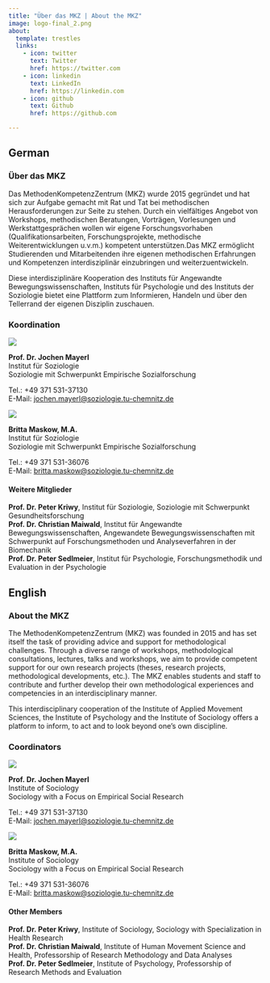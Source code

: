 ```yaml
---
title: "Über das MKZ | About the MKZ"
image: logo-final_2.png
about:
  template: trestles
  links:
    - icon: twitter
      text: Twitter
      href: https://twitter.com
    - icon: linkedin
      text: LinkedIn
      href: https://linkedin.com
    - icon: github
      text: Github
      href: https://github.com

---
```


::: {.panel-tabset group="language"}

## German 

### Über das MKZ

Das MethodenKompetenzZentrum (MKZ) wurde 2015 gegründet und hat sich zur Aufgabe gemacht mit Rat und Tat bei methodischen Herausforderungen zur Seite zu stehen. Durch ein vielfältiges Angebot von Workshops, methodischen Beratungen, Vorträgen, Vorlesungen und Werkstattgesprächen wollen wir eigene Forschungsvorhaben (Qualifikationsarbeiten, Forschungsprojekte, methodische Weiterentwicklungen u.v.m.) kompetent unterstützen.Das MKZ ermöglicht Studierenden und Mitarbeitenden ihre eigenen methodischen Erfahrungen und Kompetenzen interdisziplinär einzubringen und weiterzuentwickeln.

Diese interdisziplinäre Kooperation des Instituts für Angewandte Bewegungswissenschaften, Instituts für Psychologie und des Instituts der Soziologie bietet eine Plattform zum Informieren, Handeln und über den Tellerrand der eigenen Disziplin zuschauen.

### Koordination 

::: {.grid}

::: {.g-col-4}
![](mjoc.jpg)
:::

::: {.g-col-8}
**Prof. Dr. Jochen Mayerl** <br>
Institut für Soziologie <br>
Soziologie mit Schwerpunkt Empirische Sozialforschung 

Tel.: +49 371 531-37130 <br>
E-Mail: [jochen.mayerl@soziologie.tu-chemnitz.de](jochen.mayerl@soziologie.tu-chemnitz.de)
:::

:::

::: {.grid}

::: {.g-col-4}
![](bmas.jpg)
:::

::: {.g-col-8}
**Britta Maskow, M.A.** <br>
Institut für Soziologie <br>
Soziologie mit Schwerpunkt Empirische Sozialforschung 

Tel.: +49 371 531-36076 <br>
E-Mail: [britta.maskow@soziologie.tu-chemnitz.de](britta.maskow@soziologie.tu-chemnitz.de)
:::

:::

#### Weitere Mitglieder

**Prof. Dr. Peter Kriwy**, Institut für Soziologie, Soziologie mit Schwerpunkt Gesundheitsforschung <br>
**Prof. Dr. Christian Maiwald**, Institut für Angewandte Bewegungswissenschaften, Angewandete Bewegungswissenschaften mit Schwerpunkt auf Forschungsmethoden und Analyseverfahren in der Biomechanik <br>
**Prof. Dr. Peter Sedlmeier**, Institut für Psychologie, Forschungsmethodik und Evaluation in der Psychologie 

## English 

### About the MKZ

The MethodenKompetenzZentrum (MKZ) was founded in 2015 and has set itself the task of providing advice and support for methodological challenges. Through a diverse range of workshops, methodological consultations, lectures, talks and workshops, we aim to provide competent support for our own research projects (theses, research projects, methodological developments, etc.). The MKZ enables students and staff to contribute and further develop their own methodological experiences and competencies in an interdisciplinary manner.

This interdisciplinary cooperation of the Institute of Applied Movement Sciences, the Institute of Psychology and the Institute of Sociology offers a platform to inform, to act and to look beyond one's own discipline.

### Coordinators

::: {.grid}

::: {.g-col-4}
![](mjoc.jpg)
:::

::: {.g-col-8}
**Prof. Dr. Jochen Mayerl** <br>
Institute of Sociology <br>
Sociology with a Focus on Empirical Social Research 

Tel.: +49 371 531-37130 <br>
E-Mail: [jochen.mayerl@soziologie.tu-chemnitz.de](jochen.mayerl@soziologie.tu-chemnitz.de)
:::

:::

::: {.grid}

::: {.g-col-4}
![](bmas.jpg)
:::

::: {.g-col-8}
**Britta Maskow, M.A.** <br>
Institute of Sociology <br>
Sociology with a Focus on Empirical Social Research 

Tel.: +49 371 531-36076 <br>
E-Mail: [britta.maskow@soziologie.tu-chemnitz.de](britta.maskow@soziologie.tu-chemnitz.de)
:::

:::

#### Other Members 

**Prof. Dr. Peter Kriwy**, Institute of Sociology, Sociology with Specialization in Health Research  <br>
**Prof. Dr. Christian Maiwald**, Institute of Human Movement Science and Health, Professorship of Research Methodology and Data Analyses <br>
**Prof. Dr. Peter Sedlmeier**, Institute of Psychology, Professorship of Research Methods and Evaluation

:::


